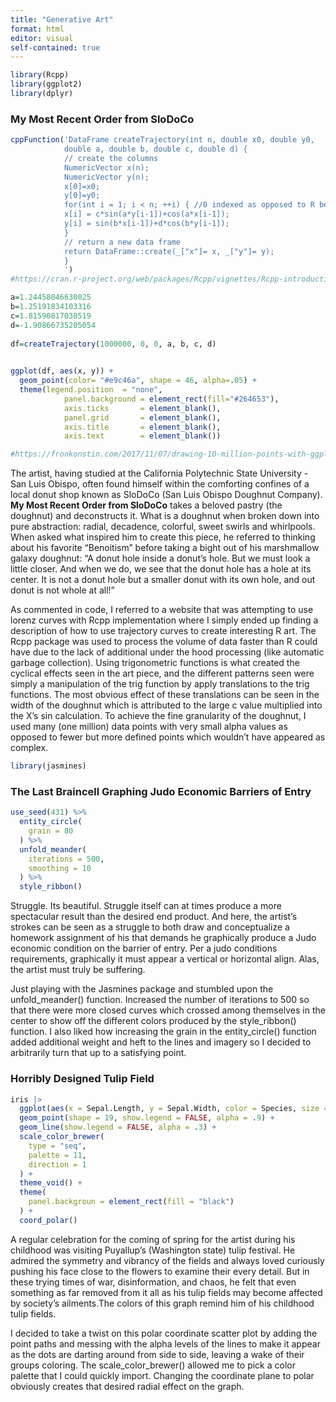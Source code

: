 ```yaml
---
title: "Generative Art"
format: html
editor: visual
self-contained: true
---
```


```r
library(Rcpp)
library(ggplot2)
library(dplyr)
```

### My Most Recent Order from SloDoCo

```r
cppFunction('DataFrame createTrajectory(int n, double x0, double y0, 
            double a, double b, double c, double d) {
            // create the columns
            NumericVector x(n);
            NumericVector y(n);
            x[0]=x0;
            y[0]=y0;
            for(int i = 1; i < n; ++i) { //0 indexed as opposed to R being 1 indexed
            x[i] = c*sin(a*y[i-1])+cos(a*x[i-1]);
            y[i] = sin(b*x[i-1])+d*cos(b*y[i-1]);
            }
            // return a new data frame
            return DataFrame::create(_["x"]= x, _["y"]= y);
            }
            ')
#https://cran.r-project.org/web/packages/Rcpp/vignettes/Rcpp-introduction.pdf

a=1.24458046630025
b=1.25191834103316 
c=1.81590817030519 
d=-1.90866735205054
 
df=createTrajectory(1000000, 0, 0, a, b, c, d)
 

ggplot(df, aes(x, y)) + 
  geom_point(color= "#e9c46a", shape = 46, alpha=.05) + 
  theme(legend.position  = "none",
            panel.background = element_rect(fill="#264653"),
            axis.ticks       = element_blank(),
            panel.grid       = element_blank(),
            axis.title       = element_blank(),
            axis.text        = element_blank())

#https://fronkonstin.com/2017/11/07/drawing-10-million-points-with-ggplot-clifford-attractors/
```

The artist, having studied at the California Polytechnic State University - San Luis Obispo, often found himself within the comforting confines of a local donut shop known as SloDoCo (San Luis Obispo Doughnut Company). **My Most Recent Order from SloDoCo** takes a beloved pastry (the doughnut) and deconstructs it. What is a doughnut when broken down into pure abstraction: radial, decadence, colorful, sweet swirls and whirlpools. When asked what inspired him to create this piece, he referred to thinking about his favorite "Benoitism" before taking a bight out of his marshmallow galaxy doughnut: "A donut hole inside a donut's hole. But we must look a little closer. And when we do, we see that the donut hole has a hole at its center. It is not a donut hole but a smaller donut with its own hole, and out donut is not whole at all!"

As commented in code, I referred to a website that was attempting to use lorenz curves with Rcpp implementation where I simply ended up finding a description of how to use trajectory curves to create interesting R art. The Rcpp package was used to process the volume of data faster than R could have due to the lack of additional under the hood processing (like automatic garbage collection). Using trigonometric functions is what created the cyclical effects seen in the art piece, and the different patterns seen were simply a manipulation of the trig function by apply translations to the trig functions. The most obvious effect of these translations can be seen in the width of the doughnut which is attributed to the large c value multiplied into the X's sin calculation. To achieve the fine granularity of the doughnut, I used many (one million) data points with very small alpha values as opposed to fewer but more defined points which wouldn't have appeared as complex.

```r
library(jasmines)
```

### The Last Braincell Graphing Judo Economic Barriers of Entry

```r
use_seed(431) %>%
  entity_circle(
    grain = 80
  ) %>%
  unfold_meander(
    iterations = 500,
    smoothing = 10
  ) %>%
  style_ribbon()

```

Struggle. Its beautiful. Struggle itself can at times produce a more spectacular result than the desired end product. And here, the artist's strokes can be seen as a struggle to both draw and conceptualize a homework assignment of his that demands he graphically produce a Judo economic condition on the barrier of entry. Per a judo conditions requirements, graphically it must appear a vertical or horizontal align. Alas, the artist must truly be suffering.

Just playing with the Jasmines package and stumbled upon the unfold_meander() function. Increased the number of iterations to 500 so that there were more closed curves which crossed among themselves in the center to show off the different colors produced by the style_ribbon() function. I also liked how increasing the grain in the entity_circle() function added additional weight and heft to the lines and imagery so I decided to arbitrarily turn that up to a satisfying point.

### Horribly Designed Tulip Field

```r
iris |>
  ggplot(aes(x = Sepal.Length, y = Sepal.Width, color = Species, size = Sepal.Width, show.legend = FALSE)) +
  geom_point(shape = 19, show.legend = FALSE, alpha = .9) +
  geom_line(show.legend = FALSE, alpha = .3) +
  scale_color_brewer(
    type = "seq",
    palette = 11,
    direction = 1
  ) +
  theme_void() +
  theme(
    panel.backgroun = element_rect(fill = "black")
  ) +
  coord_polar()
```

A regular celebration for the coming of spring for the artist during his childhood was visiting Puyallup's (Washington state) tulip festival. He admired the symmetry and vibrancy of the fields and always loved curiously pushing his face close to the flowers to examine their every detail. But in these trying times of war, disinformation, and chaos, he felt that even something as far removed from it all as his tulip fields may become affected by society's ailments.The colors of this graph remind him of his childhood tulip fields.

I decided to take a twist on this polar coordinate scatter plot by adding the point paths and messing with the alpha levels of the lines to make it appear as the dots are darting around from side to side, leaving a wake of their groups coloring. The scale_color_brewer() allowed me to pick a color palette that I could quickly import. Changing the coordinate plane to polar obviously creates that desired radial effect on the graph.
